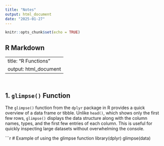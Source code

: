 ```yaml
---
title: "Notes"
output: html_document
date: "2025-01-27"
---
```


```r
knitr::opts_chunk$set(echo = TRUE)
```

## R Markdown

---
title: "R Functions"
output: html_document
---
```r
```


```r
```

## 1. `glimpse()` Function

The `glimpse()` function from the `dplyr` package in R provides a quick overview of a data frame or tibble. Unlike `head()`, which shows only the first few rows, `glimpse()` displays the data structure along with the column names, types, and the first few entries of each column. This is useful for quickly inspecting large datasets without overwhelming the console.

```r
# Example of using the glimpse function
library(dplyr)
glimpse(data)
